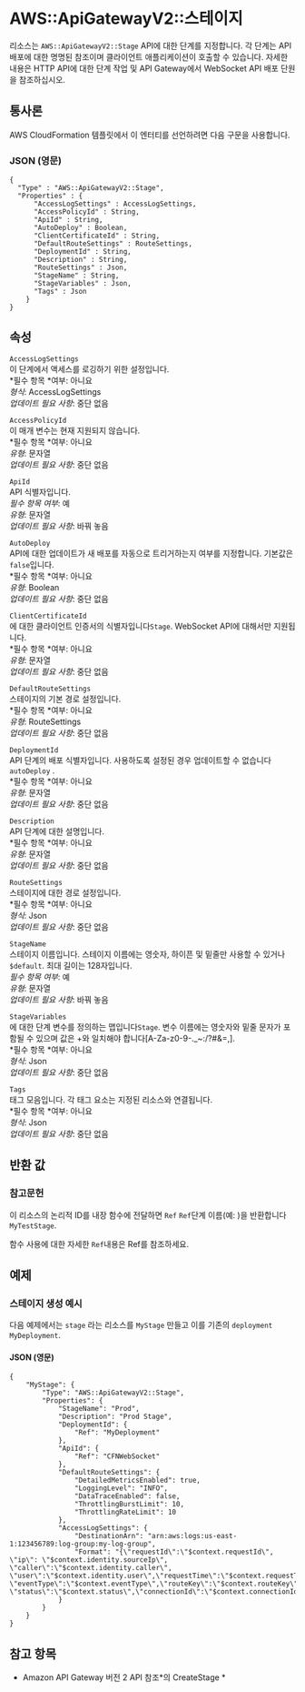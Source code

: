 # AWS::ApiGatewayV2::스테이지

리소스는 `AWS::ApiGatewayV2::Stage` API에 대한 단계를 지정합니다. 각 단계는 API 배포에 대한 명명된 참조이며 클라이언트 애플리케이션이 호출할 수 있습니다. 자세한 내용은 HTTP API에 대한 단계 작업 및 API Gateway에서 WebSocket API 배포 단원을 참조하십시오.

## 통사론

AWS CloudFormation 템플릿에서 이 엔터티를 선언하려면 다음 구문을 사용합니다.

### JSON (영문)

```
{
  "Type" : "AWS::ApiGatewayV2::Stage",
  "Properties" : {
      "AccessLogSettings" : AccessLogSettings,
      "AccessPolicyId" : String,
      "ApiId" : String,
      "AutoDeploy" : Boolean,
      "ClientCertificateId" : String,
      "DefaultRouteSettings" : RouteSettings,
      "DeploymentId" : String,
      "Description" : String,
      "RouteSettings" : Json,
      "StageName" : String,
      "StageVariables" : Json,
      "Tags" : Json
    }
}
```

## 속성

`AccessLogSettings`  
이 단계에서 액세스를 로깅하기 위한 설정입니다.  
*필수 항목 *여부: 아니요  
_형식_: AccessLogSettings  
_업데이트 필요 사항_: 중단 없음

`AccessPolicyId`  
이 매개 변수는 현재 지원되지 않습니다.  
*필수 항목 *여부: 아니요  
_유형_: 문자열  
_업데이트 필요 사항_: 중단 없음

`ApiId`  
API 식별자입니다.  
_필수 항목 여부_: 예  
_유형_: 문자열  
_업데이트 필요 사항_: 바꿔 놓음

`AutoDeploy`  
API에 대한 업데이트가 새 배포를 자동으로 트리거하는지 여부를 지정합니다. 기본값은 `false`입니다.  
*필수 항목 *여부: 아니요  
_유형_: Boolean  
_업데이트 필요 사항_: 중단 없음

`ClientCertificateId`  
에 대한 클라이언트 인증서의 식별자입니다`Stage`. WebSocket API에 대해서만 지원됩니다.  
*필수 항목 *여부: 아니요  
_유형_: 문자열  
_업데이트 필요 사항_: 중단 없음

`DefaultRouteSettings`  
스테이지의 기본 경로 설정입니다.  
*필수 항목 *여부: 아니요  
_유형_: RouteSettings  
_업데이트 필요 사항_: 중단 없음

`DeploymentId`  
API 단계의 배포 식별자입니다. 사용하도록 설정된 경우 업데이트할 수 없습니다 `autoDeploy` .  
*필수 항목 *여부: 아니요  
_유형_: 문자열  
_업데이트 필요 사항_: 중단 없음

`Description`  
API 단계에 대한 설명입니다.  
*필수 항목 *여부: 아니요  
_유형_: 문자열  
_업데이트 필요 사항_: 중단 없음

`RouteSettings`  
스테이지에 대한 경로 설정입니다.  
*필수 항목 *여부: 아니요  
_형식_: Json  
_업데이트 필요 사항_: 중단 없음

`StageName`  
스테이지 이름입니다. 스테이지 이름에는 영숫자, 하이픈 및 밑줄만 사용할 수 있거나 `$default`. 최대 길이는 128자입니다.  
_필수 항목 여부_: 예  
_유형_: 문자열  
_업데이트 필요 사항_: 바꿔 놓음

`StageVariables`  
에 대한 단계 변수를 정의하는 맵입니다`Stage`. 변수 이름에는 영숫자와 밑줄 문자가 포함될 수 있으며 값은 +와 일치해야 합니다[A-Za-z0-9-._~:/?#&=,].  
*필수 항목 *여부: 아니요  
_형식_: Json  
_업데이트 필요 사항_: 중단 없음

`Tags`  
태그 모음입니다. 각 태그 요소는 지정된 리소스와 연결됩니다.  
*필수 항목 *여부: 아니요  
_형식_: Json  
_업데이트 필요 사항_: 중단 없음

## 반환 값

### 참고문헌

이 리소스의 논리적 ID를 내장 함수에 전달하면 `Ref` `Ref`단계 이름(예: )을 반환합니다 `MyTestStage`.

함수 사용에 대한 자세한 `Ref`내용은 Ref를 참조하세요.

## 예제

### 스테이지 생성 예시

다음 예제에서는 `stage` 라는 리소스를 `MyStage` 만들고 이를 기존의 `deployment` `MyDeployment`.

#### JSON (영문)

```
{
    "MyStage": {
        "Type": "AWS::ApiGatewayV2::Stage",
        "Properties": {
            "StageName": "Prod",
            "Description": "Prod Stage",
            "DeploymentId": {
                "Ref": "MyDeployment"
            },
            "ApiId": {
                "Ref": "CFNWebSocket"
            },
            "DefaultRouteSettings": {
                "DetailedMetricsEnabled": true,
                "LoggingLevel": "INFO",
                "DataTraceEnabled": false,
                "ThrottlingBurstLimit": 10,
                "ThrottlingRateLimit": 10
            },
            "AccessLogSettings": {
                "DestinationArn": "arn:aws:logs:us-east-1:123456789:log-group:my-log-group",
                "Format": "{\"requestId\":\"$context.requestId\", \"ip\": \"$context.identity.sourceIp\", \"caller\":\"$context.identity.caller\", \"user\":\"$context.identity.user\",\"requestTime\":\"$context.requestTime\", \"eventType\":\"$context.eventType\",\"routeKey\":\"$context.routeKey\", \"status\":\"$context.status\",\"connectionId\":\"$context.connectionId\"}"
            }
        }
    }
}
```

## 참고 항목

- Amazon API Gateway 버전 2 API 참조*의 CreateStage *
